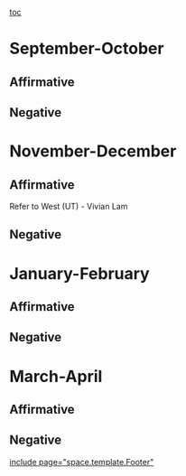 [[toc]]
=September-October= 
==Affirmative== 
==Negative== 

=November-December= 
==Affirmative== 
Refer to West (UT) - Vivian Lam
==Negative== 

=January-February= 
==Affirmative== 
==Negative== 

=March-April= 
==Affirmative== 
==Negative== 

[[include page="space.template.Footer"]]